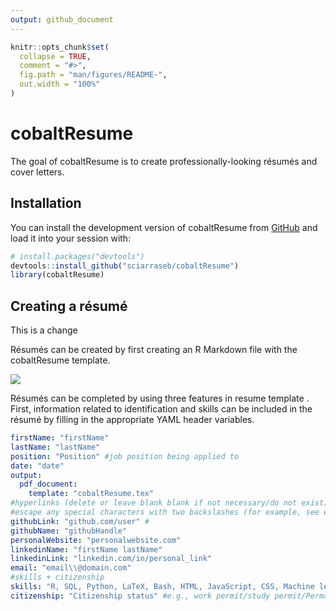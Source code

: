 ```yaml
---
output: github_document
---
```


<!-- README.md is generated from README.Rmd. Please edit that file -->

```r
knitr::opts_chunk$set(
  collapse = TRUE,
  comment = "#>",
  fig.path = "man/figures/README-",
  out.width = "100%"
)
```

# cobaltResume

The goal of cobaltResume is to create professionally-looking résumés and cover letters. 

## Installation

You can install the development version of cobaltResume from [GitHub](https://github.com/) and load it into your session with:

```r
# install.packages("devtools")
devtools::install_github("sciarraseb/cobaltResume")
library(cobaltResume)
```

## Creating a résumé
This is a change 

Résumés can be created by first creating an R Markdown file with the cobaltResume template. 

  ![](https://raw.githubusercontent.com/sebsciarra/cobaltResume/master/docs/reference/figures/resume_template.png)



Résumés can be completed by using three features in resume template . First, information related to identification and skills can be included in the résumé by filling in the appropriate YAML header variables. 

```yaml
firstName: "firstName"
lastName: "lastName"
position: "Position" #job position being applied to 
date: "date" 
output: 
  pdf_document:
    template: "cobaltResume.tex"
#hyperlinks (delete or leave blank blank if not necessary/do not exist)
#escape any special characters with two backslashes (for example, see email variable)
githubLink: "github.com/user" #
githubName: "githubHandle"
personalWebsite: "personalwebsite.com"
linkedinName: "firstName lastName"
linkedinLink: "linkedin.com/in/personal_link"
email: "email\\@domain.com" 
#skills + citizenship
skills: "R, SQL, Python, LaTeX, Bash, HTML, JavaScript, CSS, Machine learning, Data science, Data visualization, Knowledge translation" #skills relevant to the job
citizenship: "Citizenship status" #e.g., work permit/study permit/Permanent resident/citizen, etc.
```



